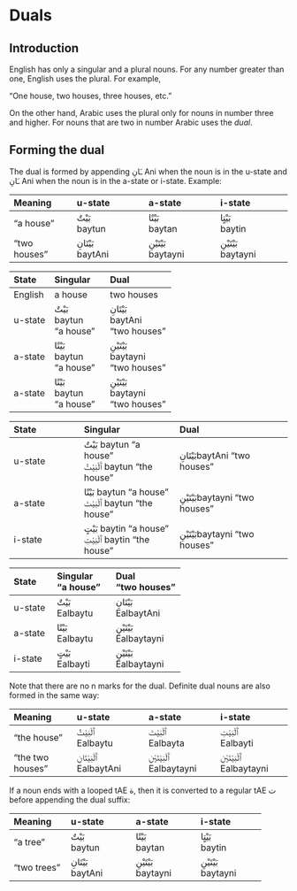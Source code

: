 # Duals

## Introduction

English has only a singular and a plural nouns. For any number greater than one, English uses the plural. For example,

"One house, two houses, three houses, etc."

On the other hand, Arabic uses the plural only for nouns in number three and higher. For nouns that are two in number Arabic uses the _dual_.

## Forming the dual

The dual is formed by appending [ـَانِ]{.ar} [Ani]{.trn} when the noun is in the u-state and [ـَانِ]{.ar} [Ani]{.trn} when the noun is in the a-state or i-state. Example:

| Meaning    | u-state | a-state | i-state |
|:-----------|:-------------|:-------------|:-------------|
| "a house"  | [بَيْتٌ]{.ar}<br>[baytun]{.trn}| [بَيْتًا]{.ar}<br>[baytan]{.trn} |[بَيْتٍا]{.ar}<br>[baytin]{.trn} | 
| "two houses"  | [بَيْتَانِ]{.ar}<br>[baytAni]{.trn}| [بَيْتَيْنِ]{.ar}<br>[baytayni]{.trn} | [بَيْتَيْنِ]{.ar}<br>[baytayni]{.trn} |

| State | Singular | Dual |
|:-----------|:---------------|:------------------|
| English    | a house        | two houses        |
| u-state | [بَيْتٌ]{.ar}<br>[baytun]{.trn}<br>"a house" | [بَيْتَانِ]{.ar}<br>[baytAni]{.trn}<br>"two houses" |
| a-state | [بَيْتًا]{.ar}<br>[baytun]{.trn}<br>"a house" | [بَيْتَيْنِ]{.ar}<br>[baytayni]{.trn}<br>"two houses" | 
| a-state | [بَيْتًا]{.ar}<br>[baytun]{.trn}<br>"a house" | [بَيْتَيْنِ]{.ar}<br>[baytayni]{.trn}<br>"two houses" | 

| State  | Singular<br> | Dual<br> |
|:-----------|:---------------|:------------------|
| u-state | [بَيْتٌ]{.ar} [baytun]{.trn} "a house"<br>[ٱَلْبَيْتُ]{.ar} [baytun]{.trn} "the house"| [بَيْتَانِ]{.ar}[baytAni]{.trn} "two houses"|
| a-state |[بَيْتًا]{.ar} [baytun]{.trn} "a house"<br>[ٱَلْبَيْتَ]{.ar} [baytun]{.trn} "the house"|[بَيْتَيْنِ]{.ar}[baytayni]{.trn} "two houses"| 
| i-state | [بَيْتٍ]{.ar} [baytin]{.trn} "a house"<br>[ٱَلْبَيْتِ]{.ar} [baytin]{.trn} "the house"|[بَيْتَيْنِ]{.ar}[baytayni]{.trn} "two houses"| 

| State  | Singular<br>"a house" | Dual<br>"two houses" |
|:-----------|:---------------|:------------------|
| u-state | [بَيْتٌ]{.ar} <br>[Ealbaytu]{.trn} |[بَيْتَانِ]{.ar}<br>[EalbaytAni]{.trn}|
| a-state |[بَيْتًا]{.ar} <br>[Ealbaytu]{.trn} |[بَيْتَيْنِ]{.ar}<br>[Ealbaytayni]{.trn}| 
| i-state | [بَيْتٍ]{.ar} <br>[Ealbayti]{.trn} |[بَيْتَيْنِ]{.ar}<br>[Ealbaytayni]{.trn}| 

Note that there are no [n]{.trn} marks for the dual. Definite dual nouns are also formed in the same way:

| Meaning    | u-state | a-state | i-state |
|:-----------|:-------------|:-------------|:-------------|
| "the house"  | [ٱَلْبَيْتُ]{.ar}<br>[Ealbaytu]{.trn}| [ٱَلْبَيْتَ]{.ar}<br>[Ealbayta]{.trn} |[ٱَلْبَيْتِ]{.ar}<br>[Ealbayti]{.trn} | 
| "the two houses"  | [ٱَلْبَيْتَانِ]{.ar}<br>[EalbaytAni]{.trn}| [ٱَلْبَيْتَيْنِ]{.ar}<br>[Ealbaytayni]{.trn} | [ٱَلْبَيْتَيْنِ]{.ar}<br>[Ealbaytayni]{.trn} |

If a noun ends with a looped [tAE]{.trn} [ة]{.ar}, then it is converted to a regular [tAE]{.trn} [ت]{.ar} before appending the dual suffix:

| Meaning    | u-state | a-state | i-state |
|:-----------|:-------------|:-------------|:-------------|
| "a tree"  | [بَيْتٌ]{.ar}<br>[baytun]{.trn}| [بَيْتًا]{.ar}<br>[baytan]{.trn} |[بَيْتٍا]{.ar}<br>[baytin]{.trn} | 
| "two trees"  | [بَيْتَانِ]{.ar}<br>[baytAni]{.trn}| [بَيْتَيْنِ]{.ar}<br>[baytayni]{.trn} | [بَيْتَيْنِ]{.ar}<br>[baytayni]{.trn} |
